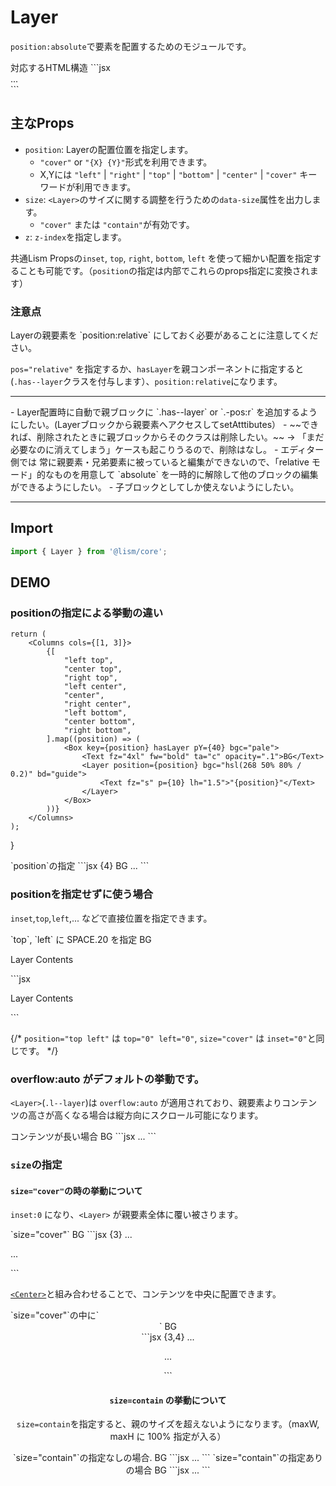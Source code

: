 

# Layer

`position:absolute`で要素を配置するためのモジュールです。


<Demo>
	<Demo.Title>対応するHTML構造</Demo.Title>
	<Demo.Code>
	```jsx
	<div class="l--layer">...</div>
	```
	</Demo.Code>
</Demo>


## 主なProps
- `position`: Layerの配置位置を指定します。
	- `"cover"` or `"{X} {Y}"`形式を利用できます。
	- X,Yには `"left"` | `"right"` | `"top"` | `"bottom"` | `"center"` | `"cover"` キーワードが利用できます。
- `size`: `<Layer>`のサイズに関する調整を行うための`data-size`属性を出力します。
	- `"cover"` または `"contain"`が有効です。
- `z`: `z-index`を指定します。

共通Lism Propsの`inset`, `top`, `right`, `bottom`, `left` を使って細かい配置を指定することも可能です。（`position`の指定は内部でこれらのprops指定に変換されます）


### 注意点

<Alert preset="warning">
Layerの親要素を `position:relative` にしておく必要があることに注意してください。
</Alert>

`pos="relative"` を指定するか、`hasLayer`を親コンポーネントに指定すると(`.has--layer`クラスを付与します）、`position:relative`になります。

---

<Note preset="note" heading="ブロック化した時のmemo...">
- Layer配置時に自動で親ブロックに `.has--layer` or `.-pos:r` を追加するようにしたい。(Layerブロックから親要素へアクセスしてsetAtttibutes）
- ~~できれば、削除されたときに親ブロックからそのクラスは削除したい。~~  
	→ 「まだ必要なのに消えてしまう」ケースも起こりうるので、削除はなし。
- エディター側では 常に親要素・兄弟要素に被っていると編集ができないので、「relative モード」的なものを用意して `absolute` を一時的に解除して他のブロックの編集ができるようにしたい。
- 子ブロックとしてしか使えないようにしたい。
</Note>

---

## Import

```js
import { Layer } from '@lism/core';
```

## DEMO

### positionの指定による挙動の違い

	return (
		<Columns cols={[1, 3]}>
			{[
				"left top",
				"center top",
				"right top",
				"left center",
				"center",
				"right center",
				"left bottom",
				"center bottom",
				"right bottom",
			].map((position) => (
				<Box key={position} hasLayer pY={40} bgc="pale">
					<Text fz="4xl" fw="bold" ta="c" opacity=".1">BG</Text>
					<Layer position={position} bgc="hsl(268 50% 80% / 0.2)" bd="guide">
						<Text fz="s" p={10} lh="1.5">"{position}"</Text>
					</Layer>
				</Box>
			))}
		</Columns>
	);
}

<Demo>
	<Demo.Title>
		`position`の指定
	</Demo.Title>
	<Demo.Preview p={15}>
		<LayerPositionsDemo />
	</Demo.Preview>
	<Demo.Code>
		```jsx {4}
		<Box hasLayer pY={40} bgc="pale">
			<Text fz="xl" fw="bold" ta="c" opacity=".1">BG</Text>
			<Layer
				position={position}
				bgc="hsl(268 50% 80% / 0.2)"
				bd="guide"
			>
				<Text fz="xs" p={10} lh="1.5">...</Text>
			</Layer>
		</Box>
		```
	</Demo.Code>
</Demo>



### positionを指定せずに使う場合

`inset`,`top`,`left`,... などで直接位置を指定できます。

<Demo>
	<Demo.Title>
		`top`, `left` に SPACE.20 を指定
	</Demo.Title>
	<Demo.Preview resize p={15}>
		<Box hasLayer pY={40} className="has:layerGuide">
			<Text fz="4xl" fw="bold" ta="c" lts="4px">BG</Text>
			<Layer top={20} left={20}>
				<p>Layer Contents</p>
			</Layer>
		</Box>
	</Demo.Preview>
	<Demo.Code>
		```jsx
		<Layer top={20} left={20}>
			<p>Layer Contents</p>
		</Layer>
		```
	</Demo.Code>
</Demo>


{/* `position="top left"` は `top="0" left="0"`, `size="cover"` は `inset="0"`と同じです。 */}


### overflow:auto がデフォルトの挙動です。

`<Layer>`(`.l--layer`)は `overflow:auto` が適用されており、親要素よりコンテンツの高さが高くなる場合は縦方向にスクロール可能になります。

<Demo>
	<Demo.Title>
		コンテンツが長い場合
	</Demo.Title>
	<Demo.Preview resize p={15}>
		<Box hasLayer pY={60} className="has:layerGuide">
			<Text fz="4xl" fw="bold" ta="c" lts="4px">BG</Text>
			<Layer size="cover" isFlow p='box'>
				<DammyText />
				<DammyText length='l' />
				<DammyText length='xl' />
			</Layer>
		</Box>
	</Demo.Preview>
	<Demo.Code>
		```jsx
		<Layer size="cover" isFlow p='box'>
			...
		</Layer>
		```
	</Demo.Code>
</Demo>



### `size`の指定

#### `size="cover"`の時の挙動について

`inset:0` になり、`<Layer>` が親要素全体に覆い被さります。

<Demo>
	<Demo.Title>
		`size="cover"`
	</Demo.Title>
	<Demo.Preview p={20}>
		<Box hasLayer pY={40} className="has:layerGuide">
			<Text fz="4xl" fw="bold" ta="c">BG</Text>
			<Layer size="cover">
				<DammyText length='xs' />
			</Layer>
		</Box>
	</Demo.Preview>
	<Demo.Code>
		```jsx {3}
		<Box hasLayer pY={40}>
			...
			<Layer size="cover">
				<p>...</p>
			</Layer>
		</Box>
		```
	</Demo.Code>
</Demo>

[`<Center>`](/docs/components/Center)と組み合わせることで、コンテンツを中央に配置できます。

<Demo>
	<Demo.Title>
		`size="cover"`の中に`<Center>`
	</Demo.Title>
	<Demo.Preview resize p={15}>
		<Box hasLayer pY={40} className="has:layerGuide">
			<Text fz="4xl" fw="bold" ta="c" lts="4px">BG</Text>
			<Layer size="cover">
				<Center size="cover">
					<DammyText length='xs' />
				</Center>
			</Layer>
		</Box>
	</Demo.Preview>
	<Demo.Code>
		```jsx {3,4}
		<Box hasLayer pY={40}>
			...
			<Layer size="cover">
				<Center size="cover">
					<p>...</p>
				</Center>
			</Layer>
		</Box>
		```
	</Demo.Code>
</Demo>


#### `size=contain` の挙動について

`size=contain`を指定すると、親のサイズを超えないようになります。（maxW, maxH に 100% 指定が入る）

<Demo>
	<Demo.Title>
		`size="contain"`の指定なしの場合.
	</Demo.Title>
	<Demo.Preview resize p={{X:30, Y:60}} maxW="40rem">
		<Box hasLayer pY={50} className="has:layerGuide">
			<Text fz="4xl" fw="bold" ta="c" lts="4px">BG</Text>
			<Layer position="center" w="75%" p='box'>
				<DammyText length="l" />
			</Layer>
		</Box>
	</Demo.Preview>
	<Demo.Code>
		```jsx
		<Layer position="center" w="75%" p='box'>
			...
		</Layer>
		```
	</Demo.Code>
</Demo>

<Demo>
	<Demo.Title>
		`size="contain"`の指定ありの場合
	</Demo.Title>
	<Demo.Preview resize p={{X:30, Y:30}} maxW="40rem">
		<Box hasLayer pY={50} className="has:layerGuide">
			<Text fz="4xl" fw="bold" ta="c" lts="4px">BG</Text>
			<Layer size="contain" position="center" w="75%" p={20}>
				<DammyText length="l" />
			</Layer>
		</Box>
	</Demo.Preview>
	<Demo.Code>
		```jsx
		<Layer size="contain" position="center" w="75%" p={20}>
			...
		</Layer>
		```
	</Demo.Code>
</Demo>

